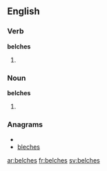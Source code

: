 ==English==

===Verb===
'''belches'''

# {{third-person singular of|[[belch]]}}

===Noun===
'''belches'''

# {{plural of|[[belch]]}}

===Anagrams===
* {{alphagram|bceehls}}
* [[bleches#English|bleches]]


[[ar:belches]]
[[fr:belches]]
[[sv:belches]]